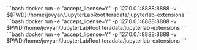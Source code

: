 
<Tabs>
  <TabItem value="Windows" label="Windows" default>
    ```bash 
    docker run -e "accept_license=Y" -p 127.0.0.1:8888:8888 -v ${PWD}:/home/jovyan/JupyterLabRoot teradata/jupyterlab-extensions 
    ```
  </TabItem>
  <TabItem value="MacOS" label="MacOS">
    ```bash 
    docker run -e "accept_license=Y" -p 127.0.0.1:8888:8888 -v $PWD:/home/jovyan/JupyterLabRoot teradata/jupyterlab-extensions
    ```
  </TabItem>
  <TabItem value="Linux" label="Linux">
    ```bash 
    docker run -e "accept_license=Y" -p 127.0.0.1:8888:8888 -v $PWD:/home/jovyan/JupyterLabRoot teradata/jupyterlab-extensions 
    ```
  </TabItem>
</Tabs>
